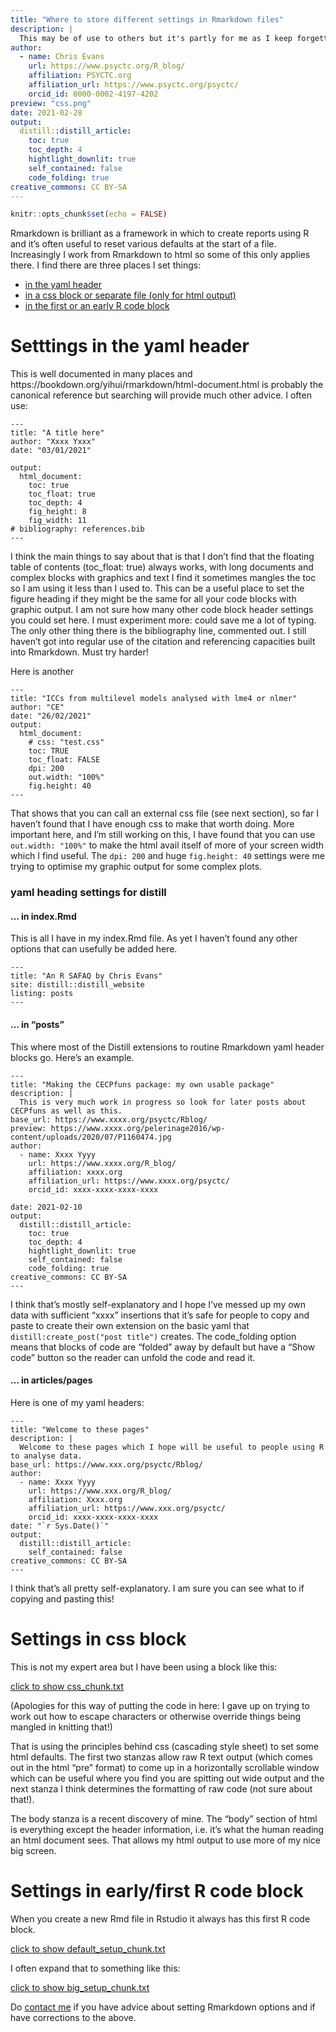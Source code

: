 ```yaml
---
title: "Where to store different settings in Rmarkdown files"
description: |
  This may be of use to others but it's partly for me as I keep forgetting these and searching around for the .Rmd files in which I used the one I want!
author:
  - name: Chris Evans
    url: https://www.psyctc.org/R_blog/
    affiliation: PSYCTC.org
    affiliation_url: https://www.psyctc.org/psyctc/
    orcid_id: 0000-0002-4197-4202
preview: "css.png"
date: 2021-02-28
output:
  distill::distill_article:
    toc: true
    toc_depth: 4
    hightlight_downlit: true
    self_contained: false
    code_folding: true
creative_commons: CC BY-SA
---
```



```r
knitr::opts_chunk$set(echo = FALSE)
```

Rmarkdown is brilliant as a framework in which to create reports using R and it's often useful to reset various defaults at the start of a file.  Increasingly I work from Rmarkdown to html so some of this only applies there.  I find there are three places I set things:

* [in the yaml header](#setttings-in-the-yaml-header)
* [in a css block or separate file (only for html output)](#settings-in-css-block)
* [in the first or an early R code block](#settings-in-earlyfirst-r-code-block)

# Setttings in the yaml header

This is well documented in many places and https://bookdown.org/yihui/rmarkdown/html-document.html is probably the canonical reference but searching will provide much other advice.  I often use:

```
---
title: "A title here"
author: "Xxxx Yxxx"
date: "03/01/2021"

output:
  html_document:
    toc: true
    toc_float: true
    toc_depth: 4
    fig_height: 8
    fig_width: 11    
# bibliography: references.bib
---

```
I think the main things to say about that is that I don't find that the floating table of contents (toc_float: true) always works, with long documents and complex blocks with graphics and text I find it sometimes mangles the toc so I am using it less than I used to.  This can be a useful place to set the figure heading if they might be the same for all your code blocks with graphic output.  I am not sure how many other code block header settings you could set here.  I must experiment more: could save me a lot of typing.  The only other thing there is the bibliography line, commented out.  I still haven't got into regular use of the citation and referencing capacities built into Rmarkdown.  Must try harder!

Here is another

```
---
title: "ICCs from multilevel models analysed with lme4 or nlmer"
author: "CE"
date: "26/02/2021"
output:
  html_document:
    # css: "test.css"
    toc: TRUE
    toc_float: FALSE
    dpi: 200
    out.width: "100%"
    fig.height: 40
---
```

That shows that you can call an external css file (see next section), so far I haven't found that I have enough css to make that worth doing.  More important here, and I'm still working on this, I have found that you can use `out.width: "100%"` to make the html avail itself of more of your screen width which I find useful.  The `dpi: 200` and huge `fig.height: 40` settings were me trying to optimise my graphic output for some complex plots.

### yaml heading settings for distill

#### ... in index.Rmd

This is all I have in my index.Rmd file.  As yet I haven't found any other options that can usefully be added here.

```
---
title: "An R SAFAQ by Chris Evans"
site: distill::distill_website
listing: posts
---
```

#### ... in "posts"

This where most of the Distill extensions to routine Rmarkdown yaml header blocks go.  Here's an example.

```
---
title: "Making the CECPfuns package: my own usable package"
description: |
  This is very much work in progress so look for later posts about CECPfuns as well as this.
base_url: https://www.xxxx.org/psyctc/Rblog/  
preview: https://www.xxxx.org/pelerinage2016/wp-content/uploads/2020/07/P1160474.jpg
author:
  - name: Xxxx Yyyy
    url: https://www.xxxx.org/R_blog/
    affiliation: xxxx.org
    affiliation_url: https://www.xxxx.org/psyctc/
    orcid_id: xxxx-xxxx-xxxx-xxxx

date: 2021-02-10
output:
  distill::distill_article:
    toc: true
    toc_depth: 4
    hightlight_downlit: true
    self_contained: false
    code_folding: true
creative_commons: CC BY-SA
---
```

I think that's mostly self-explanatory and I hope I've messed up my own data with sufficient "xxxx" insertions that it's safe for people to copy and paste to create their own extension on the basic yaml that `distill:create_post("post title")` creates.  The code_folding option means that blocks of code are "folded" away by default but have a "Show code" button so the reader can unfold the code and read it.

#### ... in articles/pages

Here is one of my yaml headers:

```
---
title: "Welcome to these pages"
description: |
  Welcome to these pages which I hope will be useful to people using R to analyse data.
base_url: https://www.xxx.org/psyctc/Rblog/  
author:
  - name: Xxxx Yyyy
    url: https://www.xxx.org/R_blog/
    affiliation: Xxxx.org
    affiliation_url: https://www.xxx.org/psyctc/
    orcid_id: xxxx-xxxx-xxxx-xxxx
date: "`r Sys.Date()`"
output: 
  distill::distill_article:
    self_contained: false
creative_commons: CC BY-SA    
---
```

I think that's all pretty self-explanatory.  I am sure you can see what to if copying and pasting this!

# Settings in css block

This is not my expert area but I have been using a block like this:

[click to show css_chunk.txt](css_chunk.txt)

(Apologies for this way of putting the code in here: I gave up on trying to work out how to escape characters or otherwise override things being mangled in knitting that!)

That is using the principles behind css (cascading style sheet) to set some html defaults.  The first two stanzas allow raw R text output (which comes out in the html "pre" format) to come up in a horizontally scrollable window which can be useful where you find you are spitting out wide output and the next stanza I think determines the formatting of raw code (not sure about that!).

The body stanza is a recent discovery of mine.  The "body" section of html is everything except the header information, i.e. it's what the human reading an html document sees.  That allows my html output to use more of my nice big screen.

# Settings in early/first R code block

When you create a new Rmd file in Rstudio it always has this first R code block.

[click to show default_setup_chunk.txt](default_setup_chunk.txt)

I often expand that to something like this:

[click to show big_setup_chunk.txt](big_setup_chunk.txt)

Do [contact me](https://www.psyctc.org/psyctc/contact-me/) if you have advice about setting Rmarkdown options and if have corrections to the above.